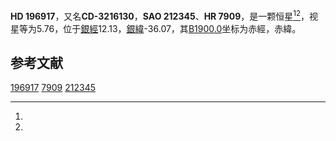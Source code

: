 {{Starbox begin
| name = HD 196917
}}
{{Starbox observe
| epoch = [[J2000.0|J2000.0]]
| constell = {{星座名待查}}<ref name=SIMBAD>{{cite web
 | url=http://simbad.u-strasbg.fr/simbad/sim-id?Ident=HR+7909
 | title =Pulsating variable Star
 | publisher=Centre de Données astronomiques de Strasbourg
 | work=SIMBAD
 | accessdate=2012-07-13}}</ref><ref name=DATA>{{cite web
 | url=http://vizier.u-strasbg.fr/viz-bin/VizieR-5?-out.add=.&-source=5050&-corr=PK=HR&-out.max=9999&HR=7909
 | title=VizieR Detailed Page
 | accessdate=2012-07-13
 | archive-date=2016-03-05
 | archive-url=https://web.archive.org/web/20160305002955/http://vizier.u-strasbg.fr/viz-bin/VizieR-5?-out.add=.&-source=5050&-corr=PK=HR&-out.max=9999&HR=7909
 | dead-url=no
 }}</ref>
| 星官 = 
| ra = {{RA|20|41|23.7}}<ref name=SIMBAD /><ref name=DATA />
| dec = {{DEC|-31|35|54}}<ref name=SIMBAD /><ref name=DATA />
| appmag_v = 5.76<ref name=SIMBAD /><ref name=DATA />
}}
{{Starbox character
| class = M0III<ref name=SIMBAD /><ref name=DATA />
| b-v = 1.53<ref name=SIMBAD /><ref name=DATA />
| u-b = 1.85<ref name=SIMBAD /><ref name=DATA />
| r-i = <ref name=SIMBAD /><ref name=DATA />
| variable = 
}}
{{Starbox astrometry
| radial_v = 1.85
| prop_mo_ra = -97
| parallax = 0.023
| p_error = 
}}
{{Starbox catalog
| names =CD-3216130，[[SAO星表|SAO]] 212345，[[HD星表|HD]] 196917，[[HR星表|HR]] 7909}}
{{Starbox reference |Simbad=HR+7909}}
{{Starbox end}}

'''HD 196917'''，又名'''CD-3216130'''，'''SAO 212345'''、'''HR 7909'''，是一颗恒星<ref name=SIMBAD /><ref name=DATA />，视星等为5.76，位于[[銀道座標系|銀經]]12.13，[[銀道座標系|銀緯]]-36.07，其[[B1900.0|B1900.0]]坐标为赤經{{RA|20|35|11.6}}，赤緯{{DEC|-31|-36.07|5}}。

== 参考文献 ==
{{reflist}}

{{star-stub}}

[[Category:HD和HDE天體|196917]]
[[Category:HR天體|7909]]
[[Category:SAO天體|212345]]